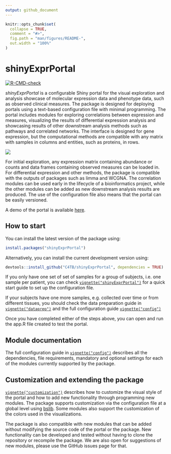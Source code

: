 ```yaml
---
output: github_document
---
```


<!-- README.md is generated from README.Rmd. Please edit that file -->

```r
knitr::opts_chunk$set(
  collapse = TRUE,
  comment = "#>",
  fig.path = "man/figures/README-",
  out.width = "100%"
)
```

# shinyExprPortal

<!-- badges: start -->
[![R-CMD-check](https://github.com/C4TB/shinyExprPortal/actions/workflows/R-CMD-check.yaml/badge.svg)](https://github.com/C4TB/shinyExprPortal/actions/workflows/R-CMD-check.yaml)
<!-- badges: end -->

*shinyExprPortal* is a configurable Shiny portal for the visual exploration and analysis showcase of molecular expression data and phenotype data, such as observed clinical measures. The package is designed for deploying portals using a text-based configuration file with minimal programming. The portal includes modules for exploring correlations between expression and measures, visualizing the results of differential expression analysis and showcasing results of other downstream analysis methods such as pathways and correlated networks. The interface is designed for gene expression, but the computational methods are compatible with any matrix with samples in columns and entities, such as proteins, in rows.

<img src="man/figures/example.png"/>

For initial exploration, any expression matrix containing abundance or counts and data frames containing observed measures can be loaded in. For differential expression and other methods, the package is compatible with the outputs of packages such as limma and WCGNA. The correlation modules can be used early in the lifecycle of a bioinformatics project, while the other modules can be added as new downstream analysis results are produced. The use of the configuration file also means that the portal can be easily versioned.

A demo of the portal is available [here](https://rhenkin.shinyapps.io/ramap_demo/).

## How to start

You can install the latest version of the package using:

```r
install.packages("shinyExprPortal")
```

Alternatively, you can install the current development version using:

``` r
devtools::install_github("C4TB/shinyExprPortal", dependencies = TRUE)
```

If you only have one set of set of samples for a group of subjects, i.e. one sample per patient, you can check [`vignette("shinyExprPortal")`](https://c4tb.github.io/shinyExprPortal/articles/shinyExprPortal.html) for a quick start guide to set up the configuration file.

If your subjects have one more samples, e.g. collected over time or from different tissues, you should check the data preparation guide in [`vignette("dataprep")`](https://c4tb.github.io/shinyExprPortal/articles/dataprep.html) and the full configuration guide [`vignette("config")`](https://c4tb.github.io/shinyExprPortal/articles/config.html)

Once you have completed either of the steps above, you can open and run the app.R file created to test the portal.

## Module documentation

The full configuration guide in [`vignette("config")`](https://c4tb.github.io/shinyExprPortal/articles/config.html) describes all the dependencies, file requirements, mandatory and optional settings for each of the modules currently supported by the package.

## Customization and extending the package

[`vignette("customization")`](https://c4tb.github.io/shinyExprPortal/articles/customization.html) describes how to customize the visual style of the portal and how to add new functionality through programming new modules. The package supports customization via the configuration file at a global level using [bslib](https://CRAN.R-project.org/package=bslib). Some modules also support the customization of the colors used in the visualizations.

The package is also compatible with new modules that can be added without modifying the source code of the portal or the package. New functionality can be developed and tested without having to clone the repository or recompile the package. We are also open for suggestions of new modules, please use the GitHub issues page for that.
